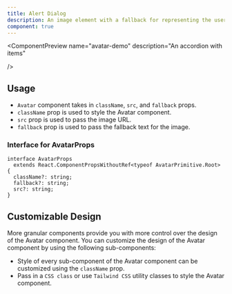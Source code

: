 ```yaml
---
title: Alert Dialog
description: An image element with a fallback for representing the user.
component: true
---
```


<ComponentPreview
  name="avatar-demo"
  description="An accordion with items"

/>

## Usage
- `Avatar` component takes in `className`, `src`, and `fallback` props.
- `className` prop is used to style the Avatar component.
- `src` prop is used to pass the image URL.
- `fallback` prop is used to pass the fallback text for the image.
### Interface for AvatarProps
```tsx
interface AvatarProps
  extends React.ComponentPropsWithoutRef<typeof AvatarPrimitive.Root> {
  className?: string;
  fallback?: string;
  src?: string;
}
```

## Customizable Design
More granular components provide you with more control over the design of the Avatar component. You can customize the design of the Avatar component by using the following sub-components:
<ComponentPreview
  name="avatar-granular"
  description="An accordion with items"
  />

- Style of every sub-component of the Avatar component can be customized using the `className` prop.
- Pass in a `CSS class` or use `Tailwind CSS` utility classes to style the Avatar component. 
